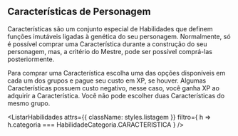 
## Características de Personagem
Características são um conjunto especial de Habilidades que definem funções imutáveis ligadas à genética do seu personagem. Normalmente, só é possível comprar uma Característica durante a construção do seu personagem, mas, a critério do Mestre, pode ser possível comprá-las posteriormente.

Para comprar uma Característica escolha uma das opções disponíveis em cada um dos grupos e pague seu custo em XP, se houver. Algumas Características possuem custo negativo, nesse caso, você ganha XP ao adquirir a Característica. Você não pode escolher duas Características do mesmo grupo.

<ListarHabilidades
    attrs={{ className: styles.listagem }}
    filtro={ h => h.categoria === HabilidadeCategoria.CARACTERISTICA }
/>
